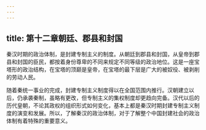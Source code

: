 ```yaml
---
---
---
```

title: 第十二章朝廷、郡县和封国
---



秦汉时期的政治体制，是封建专制主义的制度。从朝廷到郡县和封国，从皇帝到郡县和封国的臣民，都按着身份尊卑的不同来规定不同等级的政治地位。这是一座宝塔形的政治结构，在宝塔的顶巅是皇帝，在宝塔的最下层是广大的被奴役、被剥削的劳动人民。

随着秦统一事业的完成，封建专制主义制度得以在全国范围内推行。汉朝建立以后，仍承袭秦制，虽略有更改，但专制主义的集权制度却更趋向完备。汉代以后的历代皇朝，不论其政权的组织形式如何变化，基本上都是秦汉时期封建专制主义制度的演变和发展。所以，了解秦汉的政治体制，对于了解整个中国封建社会的政治体制有着特殊的重要意义。
